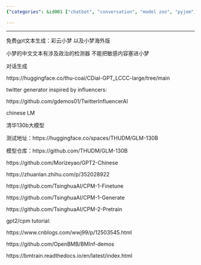 ```yaml
---
{"categories": &id001 ["chatbot", "conversation", "model zoo", "pyjom", "stub", "text generator", "voice chat"], "category": "Artificial Intelligence", "date": "2022-05-03 18:24:18", "description": "This article delves into GPT-2 and Chinese language model resources, exploring various applications such as text generation tools, sensitive content detectors, dialog generation, Twitter generators inspired by influencers, and a massive 130 billion-parameter Tsinghua University model. The article also provides links to testing addresses and repositories for further exploration.", "tags": *id001, "title": "Gpt-2 以及文本生成"}

---
```


------

免费gpt文本生成：彩云小梦 以及小梦海外版

小梦的中文文本有涉及政治的检测器 不能把敏感内容塞进小梦

对话生成

https://huggingface.co/thu-coai/CDial-GPT_LCCC-large/tree/main

twitter generator inspired by influencers:

https://github.com/gdemos01/TwitterInfluencerAI

chinese LM

清华130b大模型

测试地址：https://huggingface.co/spaces/THUDM/GLM-130B

模型仓库：https://github.com/THUDM/GLM-130B

https://github.com/Morizeyao/GPT2-Chinese

https://zhuanlan.zhihu.com/p/352028922

https://github.com/TsinghuaAI/CPM-1-Finetune

https://github.com/TsinghuaAI/CPM-1-Generate

https://github.com/TsinghuaAI/CPM-2-Pretrain

gpt2/cpm tutorial:

https://www.cnblogs.com/wwj99/p/12503545.html

https://github.com/OpenBMB/BMInf-demos

https://bmtrain.readthedocs.io/en/latest/index.html

